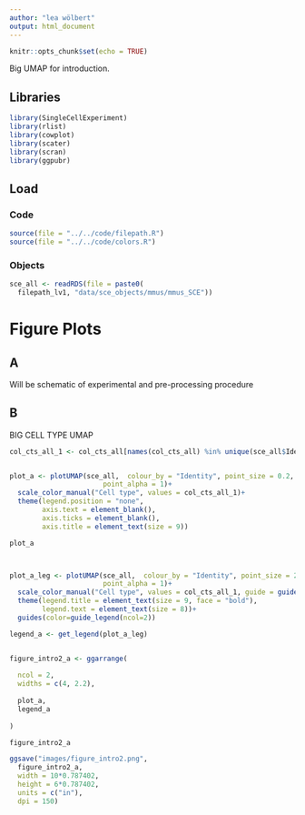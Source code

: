---
author: "lea wölbert"
output: html_document
---

```{r setup, include=FALSE}
knitr::opts_chunk$set(echo = TRUE)
```

Big UMAP for introduction.

## Libraries

```{r libraries, message = FALSE}

library(SingleCellExperiment)
library(rlist)
library(cowplot)
library(scater)
library(scran)
library(ggpubr)

```

## Load

### Code

```{r load_code, message = FALSE}

source(file = "../../code/filepath.R")
source(file = "../../code/colors.R")

```

### Objects

```{r}

sce_all <- readRDS(file = paste0(
  filepath_lv1, "data/sce_objects/mmus/mmus_SCE"))

```

# Figure Plots

## A

Will be schematic of experimental and pre-processing procedure

## B

BIG CELL TYPE UMAP

```{r}

col_cts_all_1 <- col_cts_all[names(col_cts_all) %in% unique(sce_all$Identity)]


plot_a <- plotUMAP(sce_all,  colour_by = "Identity", point_size = 0.2, 
                       point_alpha = 1)+
  scale_color_manual("Cell type", values = col_cts_all_1)+
  theme(legend.position = "none",
        axis.text = element_blank(),
        axis.ticks = element_blank(),
        axis.title = element_text(size = 9))

plot_a



plot_a_leg <- plotUMAP(sce_all,  colour_by = "Identity", point_size = 2.5, 
                       point_alpha = 1)+
  scale_color_manual("Cell type", values = col_cts_all_1, guide = guide_legend(ncol = 1))+
  theme(legend.title = element_text(size = 9, face = "bold"),
        legend.text = element_text(size = 8))+
  guides(color=guide_legend(ncol=2))

legend_a <- get_legend(plot_a_leg)


figure_intro2_a <- ggarrange(
  
  ncol = 2,
  widths = c(4, 2.2),
  
  plot_a,
  legend_a
  
)

figure_intro2_a

ggsave("images/figure_intro2.png",
  figure_intro2_a,
  width = 10*0.787402,
  height = 6*0.787402,
  units = c("in"),
  dpi = 150)

```

